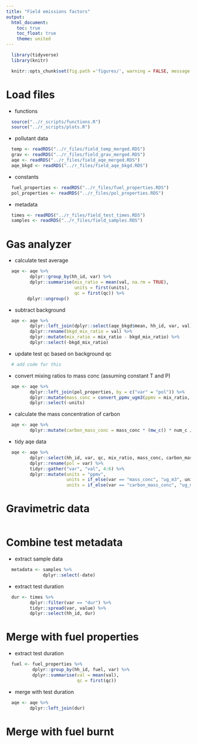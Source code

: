 ```yaml
---
title: "Field emissions factors"
output:
  html_document:
    toc: true
    toc_float: true
    theme: united
---
```


```r
  library(tidyverse)
  library(knitr)
```

```r
  knitr::opts_chunk$set(fig.path ='figures/', warning = FALSE, message = FALSE, cache = FALSE, tidy = TRUE)
```

# Load files

* functions 

```r
  source("../r_scripts/functions.R")
  source("../r_scripts/plots.R")
```

* pollutant data

```r
  temp <- readRDS("../r_files/field_temp_merged.RDS")
  grav <- readRDS("../r_files/field_grav_merged.RDS")
  aqe <- readRDS("../r_files/field_aqe_merged.RDS")
  aqe_bkgd <- readRDS("../r_files/field_aqe_bkgd.RDS")
```

* constants

```r
  fuel_properties <- readRDS("../r_files/fuel_properties.RDS")
  pol_properties <- readRDS("../r_files/pol_properties.RDS")
```

* metadata

```r
  times <- readRDS("../r_files/field_test_times.RDS")
  samples <- readRDS("../r_files/field_samples.RDS")
```

# Gas analyzer

* calculate test average

```r
  aqe <- aqe %>%
         dplyr::group_by(hh_id, var) %>%
         dplyr::summarise(mix_ratio = mean(val, na.rm = TRUE),
                          units = first(units),
                          qc = first(qc)) %>%
        dplyr::ungroup()
```

* subtract background 

```r
  aqe <- aqe %>%
         dplyr::left_join(dplyr::select(aqe_bkgd$mean, hh_id, var, val), by = c("var", "hh_id")) %>%
         dplyr::rename(bkgd_mix_ratio = val) %>%
         dplyr::mutate(mix_ratio = mix_ratio - bkgd_mix_ratio) %>%
         dplyr::select(-bkgd_mix_ratio)
```

* update test qc based on background qc

```r
  # add code for this
```

* convert mixing ratios to mass conc (assuming constant T and P)

```r
  aqe <- aqe %>%
         dplyr::left_join(pol_properties, by = c("var" = "pol")) %>%
         dplyr::mutate(mass_conc = convert_ppmv_ugm3(ppmv = mix_ratio, mw = mw)) %>%
         dplyr::select(-units)
```

* calculate the mass concentration of carbon

```r
  aqe <- aqe %>%
         dplyr::mutate(carbon_mass_conc = mass_conc * (mw_c() * num_c / mw))
```

* tidy aqe data

```r
  aqe <- aqe %>%
         dplyr::select(hh_id, var, qc, mix_ratio, mass_conc, carbon_mass_conc) %>%
         dplyr::rename(pol = var) %>%
         tidyr::gather("var", "val", 4:6) %>%
         dplyr::mutate(units = "ppmv",
                       units = if_else(var == "mass_conc", "ug_m3", units),
                       units = if_else(var == "carbon_mass_conc", "ug_m3 of carbon", units))
```

# Gravimetric data

```r
  
```

# Combine test metadata

* extract sample data

```r
  metadata <- samples %>%
              dplyr::select(-date)
```

* extract test duration

```r
  dur <- times %>%
         dplyr::filter(var == "dur") %>%
         tidyr::spread(var, value) %>%
         dplyr::select(hh_id, dur)
```

# Merge with fuel properties

* extract test duration

```r
  fuel <- fuel_properties %>%
          dplyr::group_by(hh_id, fuel, var) %>%
          dplyr::summarise(val = mean(val),
                           qc = first(qc))
```

* merge with test duration

```r
  aqe <- aqe %>%
         dplyr::left_join(dur)
```

# Merge with fuel burnt